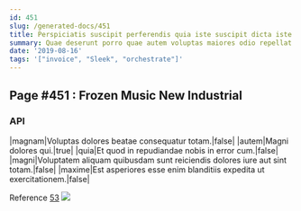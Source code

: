 ```yaml
---
id: 451
slug: /generated-docs/451
title: Perspiciatis suscipit perferendis quia iste suscipit dicta iste.
summary: Quae deserunt porro quae autem voluptas maiores odio repellat quod.
date: '2019-08-16'
tags: '["invoice", "Sleek", "orchestrate"]'
---
```

<Partial />

## Page #451 : Frozen Music New Industrial
### API

|magnam|Voluptas dolores beatae consequatur totam.|false|
|autem|Magni dolores qui.|true|
|quia|Et quod in repudiandae nobis in error cum.|false|
|magni|Voluptatem aliquam quibusdam sunt reiciendis dolores iure aut sint totam.|false|
|maxime|Est asperiores esse enim blanditiis expedita ut exercitationem.|false|

Reference [53](/generated-docs/53)
![](/assets/cats-5.jpg)


